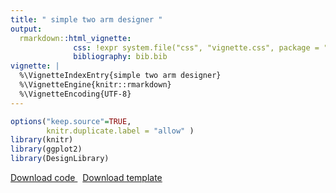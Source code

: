 ```yaml
---
title: " simple two arm designer " 
output:
  rmarkdown::html_vignette:
              css: !expr system.file("css", "vignette.css", package = "DesignLibrary")
              bibliography: bib.bib
vignette: |
  %\VignetteIndexEntry{simple two arm designer}
  %\VignetteEngine{knitr::rmarkdown} 
  %\VignetteEncoding{UTF-8}
---
```

              
```r
options("keep.source"=TRUE,
        knitr.duplicate.label = "allow" )
library(knitr)
library(ggplot2)
library(DesignLibrary)
```
              
<div class="btn-group">
  <a class="btn btn-primary" href="http://declaredesign.org/articles/simple_two_arm.R">
     <i class="fa fa-code" title = "Download code for design" fa-2x></i> Download code
  </a>
  &nbsp;
  <a class="btn btn-primary" href="http://declaredesign.org/articles/simple_two_arm_designer.RDS">
     <i class="fa fa-clipboard" title = "Download template for design" fa-2x></i> Download template
  </a> 
<!--
   <a class="btn btn-primary" href="http://shiny.declaredesign.org/inspector/?topic=simple_two_arm">
    <i class="fa fa-area-chart" title = "Go to the design inspector" fa-2x></i> Inspect design
  </a>
--> 
</div>
            


<!--  Create a simple two arm design -->

<!-- ```{r, code = designer_default_args_text(simple_two_arm_designer)} -->
<!-- ``` -->


<!-- ```{r, code = simple_two_arm_designer(code = TRUE)} -->
<!-- ``` -->
<!-- ```{r,eval = FALSE} -->
<!-- diagnosis <- diagnose_design(simple_two_arm_design, sims = 1000, bootstrap = FALSE) -->
<!-- ``` -->
<!-- ```{r simple_two_arm_diagnosis,echo = FALSE} -->
<!--  diagnosis <- get_or_run_diagnosis(simple_two_arm_design, sims = 1000, bootstrap = FALSE) -->
<!--  knitr::kable(reshape_diagnosis(diagnosis, digits = 2), digits = 2) -->
<!-- ``` -->

<!-- ```{r simple_two_arm_shiny_diagnosis,include = FALSE} -->
<!--  get_or_run_shiny_diagnosis(simple_two_arm_designer(), 1000, bootstrap = FALSE) -->
<!-- ``` -->



